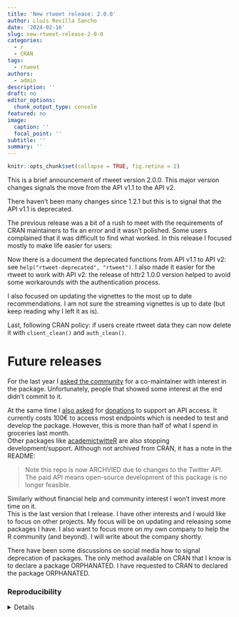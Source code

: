 ```yaml
---
title: 'New rtweet release: 2.0.0'
author: Lluís Revilla Sancho
date: '2024-02-16'
slug: new-rtweet-release-2-0-0
categories:
  - r
  - CRAN
tags:
  - rtweet
authors:
  - admin
description: ''
draft: no
editor_options:
  chunk_output_type: console
featured: no
image:
  caption: ''
  focal_point: ''
subtitle: ''
summary: ''
---
```


```r
knitr::opts_chunk$set(collapse = TRUE, fig.retina = 2)
```


This is a brief announcement of rtweet version 2.0.0.
This major version changes signals the move from the API v1.1 to the API v2.

There haven't been many changes since 1.2.1 but this is to signal that the API v1.1 is deprecated.

The previous release was a bit of a rush to meet with the requirements of CRAN maintainers to fix an error and it wasn't polished. 
Some users complained that it was difficult to find what worked.
In this release I focused mostly to make life easier for users:

Now there is a document the deprecated functions from API v1.1 to API v2: see `help("rtweet-deprecated", "rtweet")`.
I also made it easier for the rtweet to work with API v2: the release of httr2 1.0.0 version helped to avoid some workarounds with the authentication process.

I also focused on updating the vignettes to the most up to date recommendations.
I am not sure the streaming vignettes is up to date (but keep reading why I left it as is).

Last, following CRAN policy: if users create rtweet data they can now delete it with  `client_clean()` and `auth_clean()`.

# Future releases

For the last year I [asked the community](https://github.com/ropensci/rtweet/issues/763) for a co-maintainer with interest in the package.
Unfortunately, people that showed some interest at the end didn't commit to it.

At the same time I [also asked](https://llrs.dev/post/2023/02/16/rtweet-future/) for  [donations](https://www.buymeacoffee.com/llrs) to support an API access.
It currently costs 100€ to access most endpoints which is needed to test and develop the package. 
However, this is more than half of what I spend in groceries last month.  
Other packages like [academictwitteR](https://cran.r-project.org/package=academictwitteR) are also stopping development/support. 
Although not archived from CRAN, it has a note in the README:

> Note this repo is now ARCHVIED due to changes to the Twitter API. The paid API means open-source development of this package is no longer feasible.

Similarly without financial help and community interest I won't invest more time on it.  
This is the last version that I release.
I have other interests and I would like to focus on other projects.
My focus will be on updating and releasing some packages I have.
I also want to focus more on my own company to help the R community (and beyond). 
I will write about the company shortly.

There have been some discussions on social media how to signal deprecation of packages.
The only method available on CRAN that I know is to declare a package ORPHANATED.
I have requested to CRAN to declared the package ORPHANATED.

### Reproducibility

<details>
```r
## Reproducibility info
options(width = 120)
sessioninfo::session_info()
```
</details>
